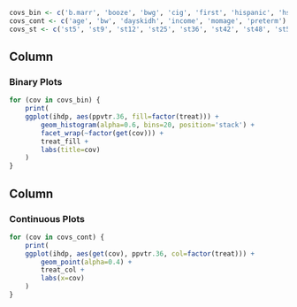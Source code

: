 ```r
covs_bin <- c('b.marr', 'booze', 'bwg', 'cig', 'first', 'hispanic', 'hs', 'ltcoll', 'lths', 'prenatal', 'sex', 'work.dur')
covs_cont <- c('age', 'bw', 'dayskidh', 'income', 'momage', 'preterm')
covs_st <- c('st5', 'st9', 'st12', 'st25', 'st36', 'st42', 'st48', 'st53')
```



Column
-----------------------------------------------------------------------

### Binary Plots

```r
for (cov in covs_bin) {
    print(
    ggplot(ihdp, aes(ppvtr.36, fill=factor(treat))) +
        geom_histogram(alpha=0.6, bins=20, position='stack') +
        facet_wrap(~factor(get(cov))) +
        treat_fill +
        labs(title=cov)
    )
}
```



Column
-----------------------------------------------------------------------

### Continuous Plots

```r
for (cov in covs_cont) {
    print(
    ggplot(ihdp, aes(get(cov), ppvtr.36, col=factor(treat))) +
        geom_point(alpha=0.4) +
        treat_col +
        labs(x=cov)
    )
}
```